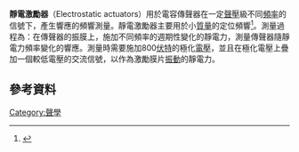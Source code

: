 {{Orphan|time=2019-12-18T15:48:19+00:00}}
'''靜電激勵器'''（Electrostatic actuators）用於電容傳聲器在一定[[聲壓|聲壓]]級不同[[頻率|頻率]]的信號下，產生響應的頻響測量。靜電激勵器主要用於小[[質量|質量]]的定位頻響<ref>{{cite journal |author1=Ningning ZHOU |title=Simulation and synthesis of micro electro mechanical systems |journal=Berkeley:Engineering-Mechanical Engineering Graduate Division |date=2002 |accessdate=2019-12-18}}</ref>。測量過程為：在傳聲器的振膜上，施加不同頻率的週期性變化的靜電力，測量傳聲器隨靜電力頻率變化的響應。測量時需要施加800[[伏特|伏特]]的極化[[電壓|電壓]]，並且在極化電壓上疊加一個較低電壓的交流信號，以作為激勵膜片[[振盪|振動]]的靜電力。

==參考資料==
{{reflist}}
{{技術小作品}}
[[Category:聲學|Category:聲學]]